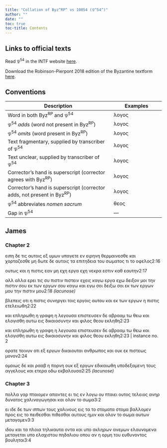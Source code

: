 ```yaml
---
title: "Collation of Byz^RP^ vs 10054 (𝔓^54^)"
author: ""
date: ""
toc: true
toc-title: Contents
---
```


::: {.callout-note appearance="minimal" icon="false" collapse="true"}
# Links to official texts

Read 𝔓^54^ in the INTF website [here](https://ntvmr.uni-muenster.de/manuscript-workspace?docID=10054).

Download the Robinson-Pierpont 2018 edition of the Byzantine textform [here](https://web.archive.org/web/20210413060536/https://byzantinetext.com/wp-content/uploads/2021/03/robinson-pierpont-2018-gnt-edition.pdf).


:::


::: {.callout-note appearance="minimal" icon="false" collapse="true"}
# Conventions

| Description                                                              	| Examples                           	|
|--------------------------------------------------------------------------	|------------------------------------	|
| Word in both Byz^RP^ and 𝔓^54^                                   	| λογος                              	|
| 𝔓^54^ *adds* (word not present in Byz^RP^)                       	| [λογος]{.greek-added}            	|
| 𝔓^54^ *omits* (word present in Byz^RP^)                          	| [λογος]{.greek-omitted}          	|
| Text fragmentary, supplied by transcriber of 𝔓^54^               	| [λογος]{.greek-supplied}         	|
| Text unclear, supplied by transcriber of 𝔓^54^                   	| [λογος]{.unclear}                	|
| Corrector's hand is superscript (corrector agrees with Byz^RP^)          	| [λογος]{.corr}                   	|
| Corrector's hand is superscript (corrector adds, not present in Byz^RP^) 	| [[λογος]{.corr}]{.greek-added} 	|
| 𝔓^54^ abbreviates *nomen sacrum*                                 	| [θεος]{.greek-abbr}            	|
| Gap in 𝔓^54^                                                     	| [―]{.gap}                        	|
:::

## James

### Chapter 2

[ειπη]{.greek-omitted} [δε]{.greek-omitted} [τις]{.greek-omitted} [αυτοις]{.greek-omitted} [εξ]{.greek-omitted} [υμων]{.greek-omitted} [υπαγετε]{.greek-omitted} [εν]{.greek-omitted} [ειρηνη]{.greek-omitted} [θερμαινεσθε]{.greek-omitted} [και]{.greek-omitted} [χορταζεσθε]{.greek-omitted} [μη]{.greek-omitted} [δωτε]{.greek-omitted} [δε]{.greek-omitted} [αυτοις]{.greek-omitted} [τα]{.greek-supplied} [επιτηδεια]{.greek-supplied} το[υ]{.unclear} σωμ[α]{.unclear}τος [τι]{.greek-supplied} [το]{.greek-supplied} [οφελος]{.greek-supplied}[2:16]{.aside}

ου[τ]{.unclear}ως και η πι[στις]{.greek-supplied} [εαν]{.greek-supplied} [μ]{.greek-supplied}[η]{.unclear} [εχ[η]{.unclear}]{.greek-added} εργα [εχη]{.greek-omitted} νεκρα [εστιν]{.greek-supplied} [καθ]{.greek-supplied} [ε]{.unclear}αυτη[ν]{.unclear}[2:17]{.aside}

[αλλ]{.greek-omitted} [α[λ]{.unclear}λα]{.greek-added} ε[ρε]{.unclear}[ι]{.greek-supplied} [τις]{.greek-supplied} [συ]{.greek-supplied} [πιστιν]{.greek-omitted} [[πιστ]{.greek-supplied}ειν]{.greek-added} [εχεις]{.greek-omitted} κ[αγω]{.unclear} [εργα]{.greek-supplied} [εχω]{.greek-supplied} [δειξον]{.greek-supplied} [μοι]{.greek-supplied} [τ]{.unclear}ην [π]{.unclear}ισ[τ]{.unclear}[ι]{.greek-supplied}[ν]{.unclear} [σου]{.greek-omitted} [εκ]{.unclear} [των]{.greek-supplied} [εργων]{.greek-supplied} [σου]{.greek-omitted} [καγω]{.greek-omitted} [[και]{.greek-supplied}]{.greek-added} [εγ[ω]{.unclear}]{.greek-added} [[σοι]{.greek-supplied}]{.greek-added} [δειξω]{.greek-supplied} [σοι]{.greek-omitted} [εκ]{.greek-omitted} [των]{.greek-omitted} [εργων]{.greek-omitted} [μου]{.greek-omitted} [την]{.greek-omitted} [πιστιν]{.greek-omitted} [μου]{.greek-omitted}[[2:18 *(lacunose)*]{.lacunose}]{.aside}

[βλεπε]{.greek-supplied}ις ο[τι]{.greek-supplied} [η]{.greek-supplied} [πιστις]{.greek-supplied} [συνηργει]{.greek-supplied} [το]{.unclear}ις εργ[οις]{.greek-supplied} [αυτου]{.greek-supplied} [και]{.greek-supplied} [εκ]{.greek-supplied} [των]{.greek-supplied} [ε]{.greek-supplied}ργων η πι[σ]{.greek-supplied}[τις]{.greek-supplied} [ετελειωθη]{.greek-supplied}[2:22]{.aside}

[και]{.greek-supplied} [επλ]{.greek-supplied}[η]{.unclear}ρ[ωθ]{.unclear}η η γ[ρ]{.unclear}[α]{.greek-supplied}[φη]{.greek-supplied} [η]{.greek-supplied} [λεγουσα]{.greek-supplied} [επι]{.greek-supplied}[σ]{.unclear}τευσε[ν]{.greek-supplied} [δε]{.greek-supplied} [αβρααμ]{.greek-supplied} [τω]{.greek-supplied} [θεω]{.greek-abbr} [και]{.greek-supplied} [ε]{.greek-supplied}λογισ[θη]{.unclear} [αυτω]{.greek-omitted} [εις]{.greek-omitted} [δικαιοσυνην]{.greek-omitted} [και]{.greek-omitted} [φιλος]{.greek-omitted} [θεου]{.greek-omitted} [εκληθη]{.greek-omitted}[2:23]{.aside}

[και]{.greek-omitted} [επληρωθη]{.greek-omitted} [η]{.greek-omitted} [γραφη]{.greek-omitted} [η]{.greek-omitted} [λεγουσα]{.greek-omitted} [επιστευσεν]{.greek-omitted} [δε]{.greek-omitted} [αβρααμ]{.greek-omitted} [τω]{.greek-omitted} [θεω]{.greek-omitted} [και]{.greek-omitted} [ελογισθη]{.greek-omitted} [αυτω]{.greek-omitted} [εις]{.greek-omitted} [δικαιοσυνην]{.greek-omitted} [και]{.greek-omitted} [φ]{.unclear}[ι]{.greek-supplied}λο[ς]{.unclear} [θεου]{.greek-abbr} [εκ]{.unclear}[λ]{.greek-supplied}[η]{.unclear}[θη]{.greek-supplied}[2:23 | instance no. 2]{.aside}

[ορατε]{.greek-supplied} [τοινυν]{.greek-omitted} [οτι]{.greek-supplied} [εξ]{.greek-supplied} ερ[γων]{.unclear} δι[καιου]{.unclear}[ται]{.greek-supplied} [ανθρωπος]{.greek-abbr} [και]{.greek-supplied} [ου]{.greek-supplied}[κ]{.greek-supplied} [εκ]{.greek-supplied} πι[στεω]{.unclear}[ς]{.greek-supplied} [μ]{.greek-supplied}[ο]{.unclear}[νον]{.greek-supplied}[2:24]{.aside}

[ομοιως]{.greek-supplied} [δε]{.greek-supplied} [και]{.greek-supplied} [ρ]{.unclear}α[αβ]{.unclear} [η]{.unclear} πο[ρνη]{.greek-supplied} [ουκ]{.greek-supplied} [εξ]{.greek-supplied} [ερ]{.greek-supplied}[γων]{.greek-supplied} [ε]{.greek-supplied}[δικαιωθ]{.unclear}[η]{.greek-supplied} [υποδεξαμε]{.greek-supplied}[νη]{.greek-supplied} [τους]{.unclear} [αγγελ]{.unclear}[ους]{.greek-supplied} [και]{.greek-supplied} [ετερα]{.greek-supplied} [οδω]{.greek-supplied} [εκ]{.greek-supplied}[βαλο]{.unclear}[υσα]{.greek-supplied}[[2:25 *(lacunose)*]{.lacunose}]{.aside}

### Chapter 3

[πολλα]{.greek-omitted} [γαρ]{.greek-omitted} [πταιομεν]{.greek-omitted} [απαντες]{.greek-omitted} [ει]{.greek-omitted} [τις]{.greek-omitted} [εν]{.greek-omitted} [λογω]{.greek-omitted} [ου]{.greek-omitted} [πταιει]{.greek-supplied} [ο]{.greek-supplied}[υ]{.unclear}[τος]{.greek-supplied} [τελειος]{.greek-supplied} [ανηρ]{.greek-supplied} [δυνα]{.greek-supplied}[τος]{.greek-supplied} [χαλ]{.greek-supplied}[ι]{.unclear}ν[αγωγησαι]{.greek-supplied} [και]{.greek-supplied} [ολον]{.greek-supplied} [το]{.greek-supplied} [σωμα]{.greek-supplied}[3:2]{.aside}

[[ει]{.greek-supplied}]{.greek-added} [ιδε]{.greek-omitted} [[δε]{.greek-supplied}]{.greek-added} τ[ω]{.unclear}ν ι[ππων]{.greek-supplied} [τους]{.greek-supplied} [χαλινους]{.greek-supplied} [ε]{.greek-supplied}[ι]{.unclear}ς [τα]{.greek-omitted} [το]{.greek-added} [στοματα]{.greek-omitted} [στ[ομα]{.greek-supplied}]{.greek-added} [βαλλομεν]{.greek-supplied} [προς]{.greek-omitted} [[εις]{.greek-supplied}]{.greek-added} [τ]{.greek-supplied}ο [πειθεσθαι]{.greek-omitted} [πιθεσ[θ]{.unclear}[αι]{.greek-supplied}]{.greek-added} [αυτους]{.greek-supplied} [ημιν]{.greek-supplied} [και]{.greek-supplied} [ο]{.unclear}λον το [σ]{.unclear}[ωμα]{.greek-supplied} [αυτων]{.greek-supplied} [μεταγο]{.greek-supplied}[με]{.unclear}ν[3:3]{.aside}

ιδου [και]{.greek-supplied} [τα]{.greek-supplied} [πλοια]{.greek-supplied} [τηλι]{.greek-supplied}[καυτα]{.unclear} [οντα]{.greek-supplied} [και]{.greek-supplied} [υπο]{.greek-supplied} [σκληρων]{.greek-omitted} [ανεμων]{.greek-supplied} [ελαυνομενα]{.greek-omitted} [μεταγεται]{.greek-omitted} [υπο]{.greek-omitted} [ελαχιστου]{.greek-omitted} [πηδαλιου]{.greek-omitted} [οπου]{.greek-omitted} [αν]{.greek-omitted} [η]{.greek-omitted} [ορμη]{.greek-omitted} [του]{.greek-omitted} [ευθυνοντος]{.greek-omitted} [βουληται]{.greek-omitted}[3:4]{.aside}

